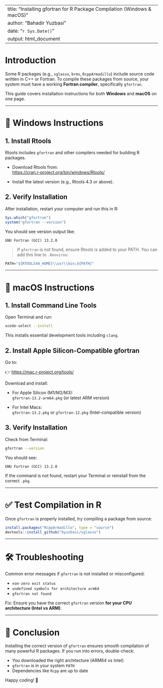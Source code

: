 
---
title: "Installing gfortran for R Package Compilation (Windows & macOS)"
author: "Bahadir Yuzbasi"
date: "`r Sys.Date()`"
output: html_document
---

# Introduction

Some R packages (e.g., `sglasso`, `brms`, `RcppArmadillo`) include source code written in C++ or Fortran. To compile these packages from source, your system must have a working **Fortran compiler**, specifically `gfortran`.

This guide covers installation instructions for both **Windows** and **macOS** on one page.

---

# 🔧 Windows Instructions

## 1. Install Rtools

Rtools includes `gfortran` and other compilers needed for building R packages.

- Download Rtools from:  
  [https://cran.r-project.org/bin/windows/Rtools/](https://cran.r-project.org/bin/windows/Rtools/)

- Install the latest version (e.g., Rtools 4.3 or above).

## 2. Verify Installation

After installation, restart your computer and run this in R:

```r
Sys.which("gfortran")
system("gfortran --version")
```

You should see version output like:

```
GNU Fortran (GCC) 13.2.0
```

> If `gfortran` is not found, ensure Rtools is added to your PATH. You can add this line to `.Renviron`:

```r
PATH="${RTOOLS40_HOME}\\usr\\bin;${PATH}"
```

---

# 🍎 macOS Instructions

## 1. Install Command Line Tools

Open Terminal and run:

```bash
xcode-select --install
```

This installs essential development tools including `clang`.

## 2. Install Apple Silicon-Compatible gfortran

Go to:

👉 [https://mac.r-project.org/tools/](https://mac.r-project.org/tools/)

Download and install:

- For Apple Silicon (M1/M2/M3):  
  `gfortran-13.2-arm64.pkg` (or latest ARM version)

- For Intel Macs:  
  `gfortran-13.2.pkg` or `gfortran-12.pkg` (Intel-compatible version)

## 3. Verify Installation

Check from Terminal:

```bash
gfortran --version
```

You should see:

```
GNU Fortran (GCC) 13.2.0
```

If the command is not found, restart your Terminal or reinstall from the correct `.pkg`.

---

# ✅ Test Compilation in R

Once `gfortran` is properly installed, try compiling a package from source:

```r
install.packages("RcppArmadillo", type = "source")
devtools::install_github("byuzbasi/sglasso")
```

---

# 🛠 Troubleshooting

Common error messages if `gfortran` is not installed or misconfigured:

- `non-zero exit status`
- `undefined symbols for architecture arm64`
- `gfortran not found`

Fix: Ensure you have the correct `gfortran` version **for your CPU architecture (Intel vs ARM)**.

---

# 📌 Conclusion

Installing the correct version of `gfortran` ensures smooth compilation of many powerful R packages. If you run into errors, double-check:

- You downloaded the right architecture (ARM64 vs Intel)
- `gfortran` is in your system `PATH`
- Dependencies like `Rcpp` are up to date

Happy coding! 🎯
